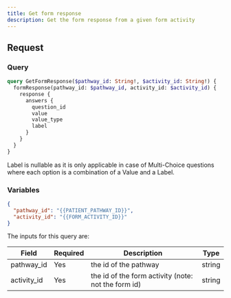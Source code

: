 ```yaml
---
title: Get form response
description: Get the form response from a given form activity
---
```


## Request

### Query

```graphql
query GetFormResponse($pathway_id: String!, $activity_id: String!) {
  formResponse(pathway_id: $pathway_id, activity_id: $activity_id) {
    response {
      answers {
        question_id
        value
        value_type
        label
      }
    }
  }
}
```

Label is nullable as it is only applicable in case of Multi-Choice questions where each option is a combination of a Value and a Label.

### Variables

```json
{
  "pathway_id": "{{PATIENT_PATHWAY_ID}}",
  "activity_id": "{{FORM_ACTIVITY_ID}}"
}
```

The inputs for this query are:

<div className="table-wrapper">
  <table>
    <thead>
      <tr>
        <th>Field</th>
        <th>Required</th>
        <th>Description</th>
        <th>Type</th>
      </tr>
    </thead>
    <tbody>
      <tr>
        <td>pathway_id</td>
        <td>Yes</td>
        <td>the id of the pathway</td>
        <td>string</td>
      </tr>
      <tr>
        <td>activity_id</td>
        <td>Yes</td>
        <td>the id of the form activity (note: not the form id)</td>
        <td>string</td>
      </tr>
    </tbody>
  </table>
</div>
